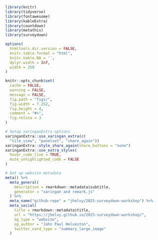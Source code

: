 ```r
library(knitr)
library(tidyverse)
library(fontawesome)
library(kableExtra)
library(countdown)
library(metathis)
library(surveydown)

options(
  htmltools.dir.version = FALSE,
  knitr.table.format = "html",
  knitr.kable.NA = '',
  dplyr.width = Inf,
  width = 250
)

knitr::opts_chunk$set(
  cache = FALSE,
  warning = FALSE,
  message = FALSE,
  fig.path = "figs/",
  fig.width = 7.252,
  fig.height = 4,
  comment = "#>",
  fig.retina = 3
)

# Setup xaringanExtra options
xaringanExtra::use_xaringan_extra(c(
  "tile_view", "panelset", "share_again"))
xaringanExtra::style_share_again(share_buttons = "none")
xaringanExtra::use_extra_styles(
  hover_code_line = TRUE,
  mute_unhighlighted_code = FALSE
)

# Set up website metadata
meta() %>%
  meta_general(
    description = rmarkdown::metadata$subtitle,
    generator = "xaringan and remark.js"
  ) %>%
  meta_name("github-repo" = "jhelvy/2025-surveydown-workshop") %>%
  meta_social(
    title = rmarkdown::metadata$title,
    url = "https://jhelvy.github.io/2025-surveydown-workshop/",
    og_type = "website",
    og_author = "John Paul Helveston",
    twitter_card_type = "summary_large_image"
  )
```
